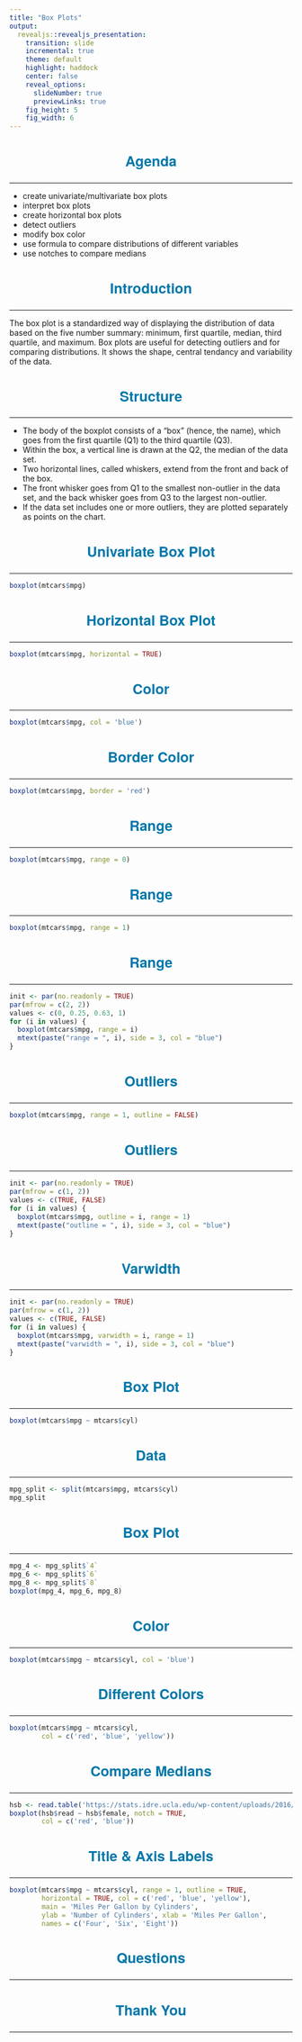```yaml
---
title: "Box Plots"
output: 
  revealjs::revealjs_presentation:
    transition: slide
    incremental: true
    theme: default
    highlight: haddock
    center: false
    reveal_options:
      slideNumber: true
      previewLinks: true
    fig_height: 5
    fig_width: 6
---
```


<style type="text/css">
    .reveal p img {
    align: middle;
  }
  .reveal p {
    text-align: left;
    font-size: 20px;
  }
  .reveal body:after {
    content: url(handshake.png);
    position: fixed;
    bottom: 3.5em;
    left: 3.5em;
    box-shadow: 5px 5px 10px #000; 
  }
  .reveal hr {
    border-color: #0077aa;
  }
  .reveal h1, h2, h3, h4, h5, h6 {
    text-transform: none;
    text-align: center;
    color: #0077aa;
    font-family: 'Helvetica Neue';
    font-size: 25px;
  }
  .reveal h1 {
    font-size: 24px;
  }
  .reveal ul {
    display: block;
  }
  .reveal ul li {
    color: #3c3c3c; 
    /* set color of list item text */
    list-style: none; 
  }
  .reveal p img {
    align: middle;
  }
  .reveal ul li::before {
      color: #006b6e;  
      /* color of bullet or square */
      content: "\2022"; 
      /* Unicode of character to precede the list item */
      font-size: 1em; 
      /* em or %*/ 
      padding-right: 1.1225em; 
      /* use em*/
      position: relative;
      top: 0em; 
      /* use em or % */
  }
  .reveal ul {
    line-height:150%
  }
  .reveal .fragment {
    font-size: 20px;
  }
  .reveal ol {
    display: block;
  }
</style>

## Agenda

<hr>

- create univariate/multivariate box plots
- interpret box plots
- create horizontal box plots
- detect outliers
- modify box color
- use formula to compare distributions of different variables
- use notches to compare medians

## Introduction

<hr>

The box plot is a standardized way of displaying the distribution of data based on the five number summary: minimum, first quartile, median, third quartile, and maximum. Box plots are useful for detecting outliers and for comparing distributions. It shows the shape, central tendancy and variability of the data.

## Structure

<hr>

- The body of the boxplot consists of a "box" (hence, the name), which goes from the first quartile (Q1) to the third quartile (Q3). 
- Within the box, a vertical line is drawn at the Q2, the median of the data set. 
- Two horizontal lines, called whiskers, extend from the front and back of the box. 
- The front whisker goes from Q1 to the smallest non-outlier in the data set, and the back whisker goes from Q3 to the largest non-outlier. 
- If the data set includes one or more outliers, they are plotted separately as points on the chart. 

## Univariate Box Plot

<hr>

```r
boxplot(mtcars$mpg)
```

## Horizontal Box Plot

<hr>

```r
boxplot(mtcars$mpg, horizontal = TRUE)
```

## Color

<hr>

```r
boxplot(mtcars$mpg, col = 'blue')
```

## Border Color
 
<hr>

```r
boxplot(mtcars$mpg, border = 'red')
```

## Range

<hr>

```r
boxplot(mtcars$mpg, range = 0)
```

## Range

<hr>

```r
boxplot(mtcars$mpg, range = 1)
```

## Range

<hr>

```r
init <- par(no.readonly = TRUE)
par(mfrow = c(2, 2))
values <- c(0, 0.25, 0.63, 1)
for (i in values) {
  boxplot(mtcars$mpg, range = i)
  mtext(paste("range = ", i), side = 3, col = "blue")
}
```

## Outliers

<hr>

```r
boxplot(mtcars$mpg, range = 1, outline = FALSE)
```

## Outliers

<hr>

```r
init <- par(no.readonly = TRUE)
par(mfrow = c(1, 2))
values <- c(TRUE, FALSE)
for (i in values) {
  boxplot(mtcars$mpg, outline = i, range = 1)
  mtext(paste("outline = ", i), side = 3, col = "blue")
}
```

## Varwidth

<hr>

```r
init <- par(no.readonly = TRUE)
par(mfrow = c(1, 2))
values <- c(TRUE, FALSE)
for (i in values) {
  boxplot(mtcars$mpg, varwidth = i, range = 1)
  mtext(paste("varwidth = ", i), side = 3, col = "blue")
}
```

## Box Plot

<hr>

```r
boxplot(mtcars$mpg ~ mtcars$cyl)
```

## Data

<hr>

```r
mpg_split <- split(mtcars$mpg, mtcars$cyl)
mpg_split
```

## Box Plot

<hr>

```r
mpg_4 <- mpg_split$`4`
mpg_6 <- mpg_split$`6`
mpg_8 <- mpg_split$`8`
boxplot(mpg_4, mpg_6, mpg_8)
```

## Color

<hr>

```r
boxplot(mtcars$mpg ~ mtcars$cyl, col = 'blue')
```

## Different Colors

<hr>

```r
boxplot(mtcars$mpg ~ mtcars$cyl, 
        col = c('red', 'blue', 'yellow'))
```

## Compare Medians

<hr>

```r
hsb <- read.table('https://stats.idre.ucla.edu/wp-content/uploads/2016/02/hsb2-2.csv', header=T, sep=",")
boxplot(hsb$read ~ hsb$female, notch = TRUE, 
        col = c('red', 'blue'))
```

## Title & Axis Labels

<hr>

```r
boxplot(mtcars$mpg ~ mtcars$cyl, range = 1, outline = TRUE, 
        horizontal = TRUE, col = c('red', 'blue', 'yellow'),
        main = 'Miles Per Gallon by Cylinders', 
        ylab = 'Number of Cylinders', xlab = 'Miles Per Gallon',
        names = c('Four', 'Six', 'Eight'))
```

## Questions

<hr>

## Thank You

<hr>